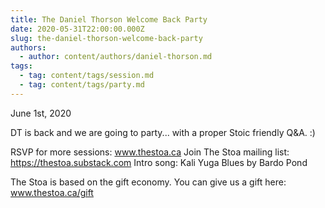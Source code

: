 ```yaml
---
title: The Daniel Thorson Welcome Back Party
date: 2020-05-31T22:00:00.000Z
slug: the-daniel-thorson-welcome-back-party
authors:
  - author: content/authors/daniel-thorson.md
tags:
  - tag: content/tags/session.md
  - tag: content/tags/party.md
---
```


June 1st, 2020

DT is back and we are going to party... with a proper Stoic friendly Q&A. :)

RSVP for more sessions: www.thestoa.ca
Join The Stoa mailing list: https://thestoa.substack.com
Intro song: Kali Yuga Blues by Bardo Pond

The Stoa is based on the gift economy. You can give us a gift here: www.thestoa.ca/gift
